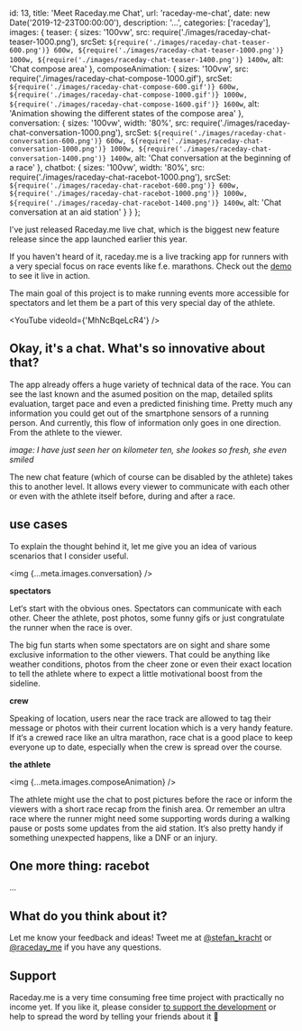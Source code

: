   id: 13,
  title: 'Meet Raceday.me Chat',
  url: 'raceday-me-chat',
  date: new Date('2019-12-23T00:00:00'),
  description: '...',
  categories: ['raceday'],
  images: {
    teaser: {
      sizes: '100vw',
      src: require('./images/raceday-chat-teaser-1000.png'),
      srcSet: `${require('./images/raceday-chat-teaser-600.png')} 600w, ${require('./images/raceday-chat-teaser-1000.png')} 1000w, ${require('./images/raceday-chat-teaser-1400.png')} 1400w`,
      alt: 'Chat compose area'
    },
    composeAnimation: {
      sizes: '100vw',
      src: require('./images/raceday-chat-compose-1000.gif'),
      srcSet: `${require('./images/raceday-chat-compose-600.gif')} 600w, ${require('./images/raceday-chat-compose-1000.gif')} 1000w, ${require('./images/raceday-chat-compose-1600.gif')} 1600w`,
      alt: 'Animation showing the different states of the compose area'
    },
    conversation: {
      sizes: '100vw',
      width: '80%',
      src: require('./images/raceday-chat-conversation-1000.png'),
      srcSet: `${require('./images/raceday-chat-conversation-600.png')} 600w, ${require('./images/raceday-chat-conversation-1000.png')} 1000w, ${require('./images/raceday-chat-conversation-1400.png')} 1400w`,
      alt: 'Chat conversation at the beginning of a race'
    },
    chatbot: {
      sizes: '100vw',
      width: '80%',
      src: require('./images/raceday-chat-racebot-1000.png'),
      srcSet: `${require('./images/raceday-chat-racebot-600.png')} 600w, ${require('./images/raceday-chat-racebot-1000.png')} 1000w, ${require('./images/raceday-chat-racebot-1400.png')} 1400w`,
      alt: 'Chat conversation at an aid station'
    }
  }
};

I've just released Raceday.me live chat, which is the biggest new feature release since the app launched earlier this year.

If you haven't heard of it, raceday.me is a live tracking app for runners with a very special focus on race events like f.e. marathons. Check out the [demo](https://raceday.me/demo) to see it live in action.

The main goal of this project is to make running events more accessible for spectators and let them be a part of this very special day of the athlete.

<YouTube videoId={'MhNcBqeLcR4'} />

## Okay, it's a chat. What's so innovative about that?

The app already offers a huge variety of technical data of the race. You can see the last known and the asumed position on the map, detailed splits evaluation, target pace and even a predicted finishing time. Pretty much any information you could get out of the smartphone sensors of a running person. And currently, this flow of information only goes in one direction. From the athlete to the viewer.

_image: I have just seen her on kilometer ten, she lookes so fresh, she even smiled_

The new chat feature (which of course can be disabled by the athlete) takes this to another level. It allows every viewer to communicate with each other or even with the athlete itself before, during and after a race.

## use cases

To explain the thought behind it, let me give you an idea of various scenarios that I consider useful.

<img {...meta.images.conversation} />

**spectators**

Let‘s start with the obvious ones. Spectators can communicate with each other. Cheer the athlete, post photos, some funny gifs or just congratulate the runner when the race is over.

The big fun starts when some spectators are on sight and share some exclusive information to the other viewers. That could be anything like weather conditions, photos from the cheer zone or even their exact location to tell the athlete where to expect a little motivational boost from the sideline.

**crew**

Speaking of location, users near the race track are allowed to tag their message or photos with their current location which is a very handy feature. If it‘s a crewed race like an ultra marathon, race chat is a good place to keep everyone up to date, especially when the crew is spread over the course.

**the athlete**

<img {...meta.images.composeAnimation} />

The athlete might use the chat to post pictures before the race or inform the viewers with a short race recap from the finish area. Or remember an ultra race where the runner might need some supporting words during a walking pause or posts some updates from the aid station. It‘s also pretty handy if something unexpected happens, like a DNF or an injury.

## One more thing: racebot

...

## What do you think about it?

Let me know your feedback and ideas! Tweet me at [@stefan_kracht](https://twitter.com/stefan_kracht) or [@raceday_me](https://twitter.com/raceday_me) if you have any questions.

## Support

Raceday.me is a very time consuming free time project with practically no income yet. If you like it, please consider [to support the development](http://raceday.me/premium) or help to spread the word by telling your friends about it 🙏
